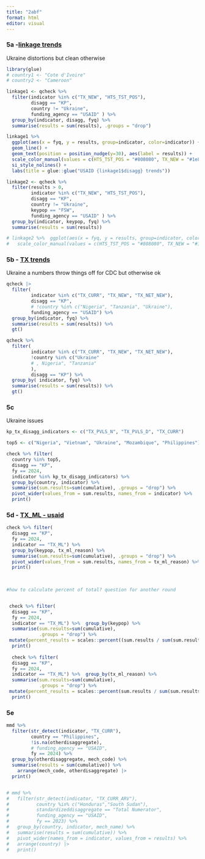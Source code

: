 ```yaml
---
title: "2abf"
format: html
editor: visual
---
```


### 5a -[linkage trends](https://tableau.usaid.gov/views/KeyPopulationsDashboard/2_aTestingandLinkageTrends/40426f3a-6e0b-4ada-897c-dfe5461884db/17a3ec3f-a566-49cb-add4-e53293d0ba54?:display_count=n&:showVizHome=n&:origin=viz_share_link)

Ukraine distortions but clean otherwise

```r
library(glue)
# country1 <- "Cote d'Ivoire"
# country2 <- "Cameroon"

linkage1 <- qcheck %>%
  filter(indicator %in% c("TX_NEW", "HTS_TST_POS"),
         disagg == "KP", 
         country != "Ukraine",
         funding_agency == "USAID" ) %>%
  group_by(indicator, disagg, fyq) %>%
  summarise(results = sum(results), .groups = "drop") 

linkage1 %>%  
  ggplot(aes(x = fyq, y = results, group=indicator, color=indicator)) + 
  geom_line() + 
  geom_text(position = position_nudge(y=30), aes(label = results)) +
  scale_color_manual(values = c(HTS_TST_POS = "#808080", TX_NEW = "#1e87a5")) +
  si_style_nolines() + 
  labs(title = glue::glue("USAID {linkage1$disagg} trends"))

linkage2 <- qcheck %>%
  filter(results > 0,
         indicator %in% c("TX_NEW", "HTS_TST_POS"),
         disagg == "KP",
         country != "Ukraine",
         keypop == "FSW",
         funding_agency == "USAID" ) %>%
  group_by(indicator, keypop, fyq) %>%
  summarise(results = sum(results)) 

# linkage2 %>%  ggplot(aes(x = fyq, y = results, group=indicator, color=indicator)) + geom_line() + geom_text(position = position_nudge(y=30), aes(label = results)) +
#   scale_color_manual(values = c(HTS_TST_POS = "#808080", TX_NEW = "#1e87a5")) + si_style_nolines() + labs(title = glue("USAID {linkage2$keypop} trends"))

```

### 5b - [TX trends](https://tableau.usaid.gov/views/KeyPopulationsDashboard/2_bTXTrends/cec16239-2ef8-43d9-ad2e-c6f04068e95b/6571f6c6-2393-4c5f-a7dd-718a22cf582a?:display_count=n&:showVizHome=n&:origin=viz_share_link)

Ukraine a numbers throw things off for CDC but otherwise ok

```r
qcheck |> 
  filter(
         indicator %in% c("TX_CURR", "TX_NEW", "TX_NET_NEW"),
         disagg == "KP",
         # !country %in% c("Nigeria", "Tanzania", "Ukraine"),
         funding_agency == "USAID") %>%
  group_by(indicator, fyq) %>%
  summarise(results = sum(results)) %>% 
  gt()

qcheck %>%
  filter(
         indicator %in% c("TX_CURR", "TX_NEW", "TX_NET_NEW"),
         !country %in% c("Ukraine"
         # , Nigeria", "Tanzania"
         ),
         disagg == "KP") %>%
  group_by( indicator, fyq) %>%
  summarise(results = sum(results)) %>%
  gt()
```

### 5c

Ukraine issues

```r
kp_tx_disagg_indicators <- c("TX_PVLS_N", "TX_PVLS_D", "TX_CURR")

top5 <- c("Nigeria", "Vietnam", "Ukraine", "Mozambique", "Philippines")

check %>% filter(
  country %in% top5,
  disagg == "KP", 
  fy == 2024,
  indicator %in% kp_tx_disagg_indicators) %>%
  group_by(country, indicator) %>%
  summarise(sum.results=sum(cumulative), .groups = "drop") %>% 
  pivot_wider(values_from = sum.results, names_from = indicator) %>%
  print()
```

### 5d - [TX_ML - usaid](https://tableau.usaid.gov/views/KeyPopulationsDashboard/6_bKPTX_ML/a3af8b22-db55-446a-aa16-a94b51cc9e18/90c15629-ec9e-4370-b271-f788df6f3d9c?:display_count=n&:showVizHome=n&:origin=viz_share_link)

```r
check %>% filter(
  disagg == "KP", 
  fy == 2024,
  indicator == "TX_ML") %>%
  group_by(keypop, tx_ml_reason) %>%
  summarise(sum.results=sum(cumulative), .groups = "drop") %>% 
  pivot_wider(values_from = sum.results, names_from = tx_ml_reason) %>%
  print()
 

 
#how to calculate percent of total? question for another round


 check %>% filter(
  disagg == "KP", 
  fy == 2024,
  indicator == "TX_ML") %>%  group_by(keypop) %>%
  summarise(sum.results=sum(cumulative),
            .groups = "drop") %>% 
 mutate(percent_results = scales::percent((sum.results / sum(sum.results)))) %>%
  print()
 
  check %>% filter(
  disagg == "KP", 
  fy == 2024,
  indicator == "TX_ML") %>%  group_by(tx_ml_reason) %>%
  summarise(sum.results=sum(cumulative),
            .groups = "drop") %>% 
 mutate(percent_results = scales::percent(sum.results / sum(sum.results))) %>%
  print()
```

### 5e

```r
mmd %>% 
  filter(str_detect(indicator, "TX_CURR"),
         country == "Philippines",
         !is.na(otherdisaggregate),
         # funding_agency == "USAID",
         fy == 2024) %>%
  group_by(otherdisaggregate, mech_code) %>%
  summarise(results = sum(cumulative)) %>%
    arrange(mech_code, otherdisaggregate) |> 
  print()


# mmd %>%
#   filter(str_detect(indicator, "TX_CURR_ARV"),
#          country %in% c("Honduras","South Sudan"),
#          standardizeddisaggregate == "Total Numerator",
#          funding_agency == "USAID",
#          fy == 2023) %>%
#   group_by(country, indicator, mech_name) %>%
#   summarise(results = sum(cumulative)) %>%
#   pivot_wider(names_from = indicator, values_from = results) %>%
#   arrange(country) |> 
#   print()
```
